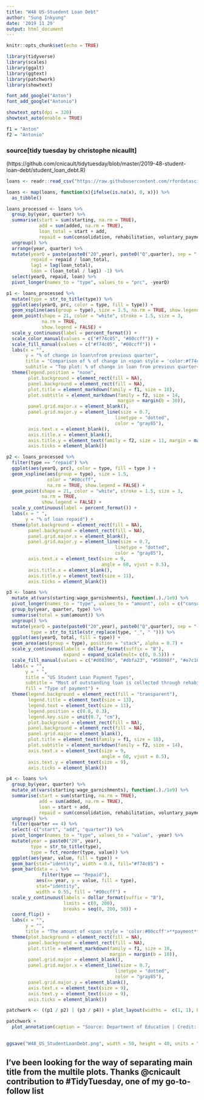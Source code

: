 ```yaml
---
title: "W48 US-Stuedent Loan Debt"
author: "Sung Inkyung"
date: '2019 11 29'
output: html_document
---
```


```r
knitr::opts_chunk$set(echo = TRUE)
```

```r
library(tidyverse)
library(scales)
library(ggalt)
library(ggtext)
library(patchwork)
library(showtext)

font_add_google("Anton")
font_add_google("Antonio")

showtext_opts(dpi = 320)
showtext_auto(enable = TRUE)

f1 = "Anton"
f2 = "Antonio"
```
### source[tidy tuesday by christophe nicaullt]
(https://github.com/cnicault/tidytuesday/blob/master/2019-48-student-loan-debt/student_loan_debt.R)
```r
loans <- readr::read_csv("https://raw.githubusercontent.com/rfordatascience/tidytuesday/master/data/2019/2019-11-26/loans.csv")
```

```r
loans <- map(loans, function(x){ifelse(is.na(x), 0, x)}) %>% 
  as_tibble()
```

```r
loans_processed <- loans %>% 
  group_by(year, quarter) %>% 
  summarise(start = sum(starting, na.rm = TRUE),
            add = sum(added, na.rm = TRUE),
            loan_total = start + add,
            repaid = sum(consolidation, rehabilitation, voluntary_payments, wage_garnishments)) %>% 
  ungroup() %>% 
  arrange(year, quarter) %>% 
  mutate(yearQ = paste(paste0("20",year), paste0("Q",quarter), sep = "-"),
         repaid = repaid / loan_total,
         lag1 = lag(loan_total),
         loan = (loan_total / lag1) -1) %>% 
  select(yearQ, repaid, loan) %>% 
  pivot_longer(names_to = "type", values_to = "prc", -yearQ) 
```

```r
p1 <- loans_processed %>% 
  mutate(type = str_to_title(type)) %>% 
  ggplot(aes(yearQ, prc, color = type, fill = type)) +
  geom_xspline(aes(group = type), size = 1.5, na.rm = TRUE, show.legend = FALSE) +
  geom_point(shape = 21, color = "white", stroke = 1.5, size = 3,
             na.rm = TRUE,
             show.legend = FALSE) +
  scale_y_continuous(label = percent_format()) +
  scale_color_manual(values = c("#f74c05", "#00ccff")) +
  scale_fill_manual(values = c("#f74c05", "#00ccff")) +
  labs(x = "",
       y = "% of change in loan\nfrom previous quarter",
       title = "Comparison of % of change in <span style = 'color:#f74c05'>**loan**</span> and % of <span style = 'color:#00ccff'>**payment**</span>",
       subtitle = "Top plot: % of change in loan from previous quarter<br>Bottom plot: Zoom in the % of loan being repaid") +
  theme(legend.position = "none",
        plot.background = element_rect(fill = NA),
        panel.background = element_rect(fill = NA),
        plot.title = element_markdown(family = f1, size = 18),
        plot.subtitle = element_markdown(family = f2, size = 14,
                                         margin = margin(b = 30)),
        panel.grid.major.x = element_blank(),
        panel.grid.major.y = element_line(size = 0.7,
                                        linetype = "dotted",
                                        color = "gray85"),
        axis.text.x = element_blank(),
        axis.title.x = element_blank(),
        axis.title.y = element_text(family = f2, size = 11, margin = margin(r = 10)),
        axis.ticks = element_blank()) 

p2 <- loans_processed %>% 
  filter(type == "repaid") %>% 
  ggplot(aes(yearQ, prc), color = type, fill = type ) +
  geom_xspline(aes(group = type), size = 1.5, 
               color = "#00ccff",
               na.rm = TRUE, show.legend = FALSE) +
  geom_point(shape = 21, color = "white", stroke = 1.5, size = 3,
             na.rm = TRUE,
             show.legend = FALSE) +
  scale_y_continuous(label = percent_format()) +
  labs(x = " ",
       y = "% of loan repaid") +
  theme(plot.background = element_rect(fill = NA),
        panel.background = element_rect(fill = NA),
        panel.grid.major.x = element_blank(),
        panel.grid.major.y = element_line(size = 0.7,
                                        linetype = "dotted",
                                        color = "gray85"),
        axis.text.x = element_text(size = 9,
                                   angle = 60, vjust = 0.5),
        axis.title.x = element_blank(),
        axis.title.y = element_text(size = 11),
        axis.ticks = element_blank())
```

```r
p3 <- loans %>% 
  mutate_at(vars(starting:wage_garnishments), function(.)./1e9) %>% 
  pivot_longer(names_to = "type", values_to = "amount", cols = c("consolidation", "rehabilitation", "voluntary_payments", "wage_garnishments")) %>% 
  group_by(year, quarter, type) %>% 
  summarise(total = sum(amount)) %>% 
  ungroup() %>% 
  mutate(yearQ = paste(paste0("20",year), paste0("Q",quarter), sep = "-"),
         type = str_to_title(str_replace(type, "_", " "))) %>% 
  ggplot(aes(yearQ, total, fill = type)) +
  geom_area(aes(group = type), position = "stack", alpha = 0.7) +
  scale_y_continuous(labels = dollar_format(suffix = "B"),
                     expand = expand_scale(mult= c(0, 0.5))) +
  scale_fill_manual(values = c("#d0839b", "#dbfa23", "#58098f", "#e7c101")) +
  labs(x = "",
       y = " ",
       title = "US Student Loan Payment Types",
       subtitle = "Most of outstanding loan is collected through rehabilitation payment type",
       fill = "Type of payment") +
  theme(legend.background = element_rect(fill = "transparent"),
        legend.title = element_text(size = 13),
        legend.text = element_text(size = 11),
        legend.position = c(0.8, 0.3),
        legend.key.size = unit(0.7, "cm"),
        plot.background = element_rect(fill = NA),
        panel.background = element_rect(fill = NA),
        panel.grid.major = element_blank(),
        plot.title = element_text(family = f1, size = 18),
        plot.subtitle = element_markdown(family = f2, size = 14),
        axis.text.x = element_text(size = 9,
                                   angle = 60, vjust = 0.5),
        axis.text.y = element_text(size = 9),
        axis.ticks = element_blank())
```

```r
p4 <- loans %>% 
  group_by(year, quarter) %>% 
  mutate_at(vars(starting:wage_garnishments), function(.)./1e9) %>% 
  summarise(start = sum(starting, na.rm = TRUE),
            add = sum(added, na.rm = TRUE),
            loan = start + add,
            repaid = sum(consolidation, rehabilitation, voluntary_payments, wage_garnishments)) %>% 
  ungroup() %>% 
  filter(quarter == 4) %>% 
  select(-c("start", "add", "quarter")) %>% 
  pivot_longer(names_to = "type", values_to = "value", -year) %>% 
  mutate(year = paste0("20", year),
         type = str_to_title(type),
         type = fct_reorder(type, value)) %>% 
  ggplot(aes(year, value, fill = type)) +
  geom_bar(stat="identity", width = 0.6, fill="#f74c05") + 
  geom_bar(data = . %>% 
             filter(type == "Repaid"),
           aes(x= year, y = value, fill = type),
           stat="identity", 
           width = 0.55, fill = "#00ccff") +
  scale_y_continuous(labels = dollar_format(suffix = "B"),
                     limits = c(0, 200),
                     breaks = seq(0, 200, 50)) +
  coord_flip() +
  labs(x = "",
       y = "",
       title = "The amount of <span style = 'color:#00ccff'>**payment**</span> vs the total outstanding <span style = 'color:#f74c05'>**loan**</span>") +
  theme(plot.background = element_rect(fill = NA),
        panel.background = element_rect(fill = NA),
        plot.title = element_markdown(family = f1, size = 18,
                                      margin = margin(b = 10)),
        panel.grid.major = element_blank(),
        panel.grid.major.x = element_line(size = 0.7,
                                        linetype = "dotted",
                                        color = "gray85"),
        panel.grid.major.y = element_blank(),
        axis.text.x = element_text(size = 9),
        axis.text.y = element_text(size = 9),
        axis.ticks = element_blank())
```

```r
patchwork <- ((p1 / p2) | (p3 / p4)) + plot_layout(widths =  c(1, 1), heights = c(1, 1)) 

patchwork + 
  plot_annotation(caption = "Source: Department of Education | Credit: @cnicault") 
  

ggsave("W48_US_StudentLoanDebt.png", width = 50, height = 40, units = "cm")
```
## I've been looking for the way of separating main title from the multile plots. Thanks @cnicault contribution to #TidyTuesday, one of my go-to-follow list
